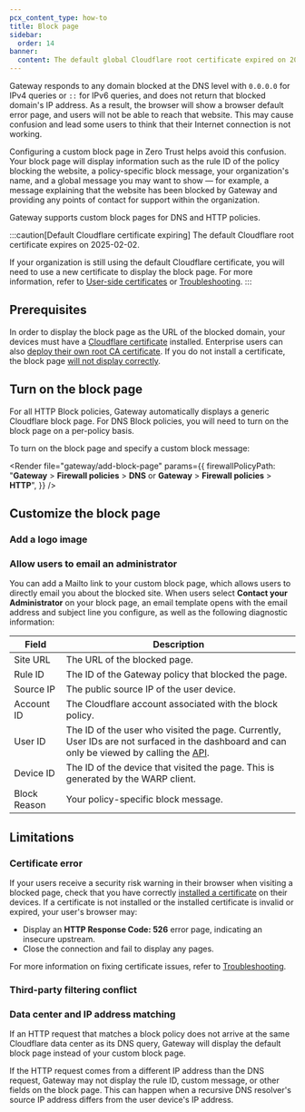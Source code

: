 ```yaml
---
pcx_content_type: how-to
title: Block page
sidebar:
  order: 14
banner:
  content: The default global Cloudflare root certificate expired on 2025-02-02. If you installed the default Cloudflare certificate before 2024-10-17, you must <a href="/cloudflare-one/connections/connect-devices/user-side-certificates/#generate-a-cloudflare-root-certificate">generate a new certificate</a> and activate it for your Zero Trust organization to avoid inspection errors.
---
```



Gateway responds to any domain blocked at the DNS level with `0.0.0.0` for IPv4 queries or `::` for IPv6 queries, and does not return that blocked domain's IP address. As a result, the browser will show a browser default error page, and users will not be able to reach that website. This may cause confusion and lead some users to think that their Internet connection is not working.

Configuring a custom block page in Zero Trust helps avoid this confusion. Your block page will display information such as the rule ID of the policy blocking the website, a policy-specific block message, your organization's name, and a global message you may want to show — for example, a message explaining that the website has been blocked by Gateway and providing any points of contact for support within the organization.

Gateway supports custom block pages for DNS and HTTP policies.

:::caution[Default Cloudflare certificate expiring]
The default Cloudflare root certificate expires on 2025-02-02.

If your organization is still using the default Cloudflare certificate, you will need to use a new certificate to display the block page. For more information, refer to [User-side certificates](/cloudflare-one/connections/connect-devices/user-side-certificates/) or [Troubleshooting](/cloudflare-one/faq/troubleshooting/#as-of-february-2-2025-my-end-user-devices-browser-is-returning-a-your-connection-is-not-private-warning).
:::

## Prerequisites

In order to display the block page as the URL of the blocked domain, your devices must have a [Cloudflare certificate](/cloudflare-one/connections/connect-devices/user-side-certificates/manual-deployment/) installed. Enterprise users can also [deploy their own root CA certificate](/cloudflare-one/connections/connect-devices/user-side-certificates/custom-certificate/). If you do not install a certificate, the block page [will not display correctly](#certificate-error).

## Turn on the block page

For all HTTP Block policies, Gateway automatically displays a generic Cloudflare block page. For DNS Block policies, you will need to turn on the block page on a per-policy basis.

To turn on the block page and specify a custom block message:

<Render
	file="gateway/add-block-page"
	params={{
		firewallPolicyPath:
			"**Gateway** > **Firewall policies** > **DNS** or **Gateway** > **Firewall policies** > **HTTP**",
	}}
/>

## Customize the block page

<Render file="gateway/customize-block-page" />

### Add a logo image

<Render file="gateway/add-logo-image" />

### Allow users to email an administrator

You can add a Mailto link to your custom block page, which allows users to directly email you about the blocked site. When users select **Contact your Administrator** on your block page, an email template opens with the email address and subject line you configure, as well as the following diagnostic information:

| Field        | Description                                                                                                                                                                                                                 |
| ------------ | --------------------------------------------------------------------------------------------------------------------------------------------------------------------------------------------------------------------------- |
| Site URL     | The URL of the blocked page.                                                                                                                                                                                                |
| Rule ID      | The ID of the Gateway policy that blocked the page.                                                                                                                                                                         |
| Source IP    | The public source IP of the user device.                                                                                                                                                                                    |
| Account ID   | The Cloudflare account associated with the block policy.                                                                                                                                                                    |
| User ID      | The ID of the user who visited the page. Currently, User IDs are not surfaced in the dashboard and can only be viewed by calling the [API](/api/resources/zero_trust/subresources/access/subresources/users/methods/list/). |
| Device ID    | The ID of the device that visited the page. This is generated by the WARP client.                                                                                                                                           |
| Block Reason | Your policy-specific block message.                                                                                                                                                                                         |

## Limitations

### Certificate error

If your users receive a security risk warning in their browser when visiting a blocked page, check that you have correctly [installed a certificate](/cloudflare-one/connections/connect-devices/user-side-certificates/manual-deployment/) on their devices. If a certificate is not installed or the installed certificate is invalid or expired, your user's browser may:

- Display an **HTTP Response Code: 526** error page, indicating an insecure upstream.
- Close the connection and fail to display any pages.

For more information on fixing certificate issues, refer to [Troubleshooting](/cloudflare-one/faq/troubleshooting/#as-of-february-2-2025-my-end-user-devices-browser-is-returning-a-your-connection-is-not-private-warning).

### Third-party filtering conflict

<Render file="gateway/third-party-warning" />

### Data center and IP address matching

If an HTTP request that matches a block policy does not arrive at the same Cloudflare data center as its DNS query, Gateway will display the default block page instead of your custom block page.

If the HTTP request comes from a different IP address than the DNS request, Gateway may not display the rule ID, custom message, or other fields on the block page. This can happen when a recursive DNS resolver's source IP address differs from the user device's IP address.
